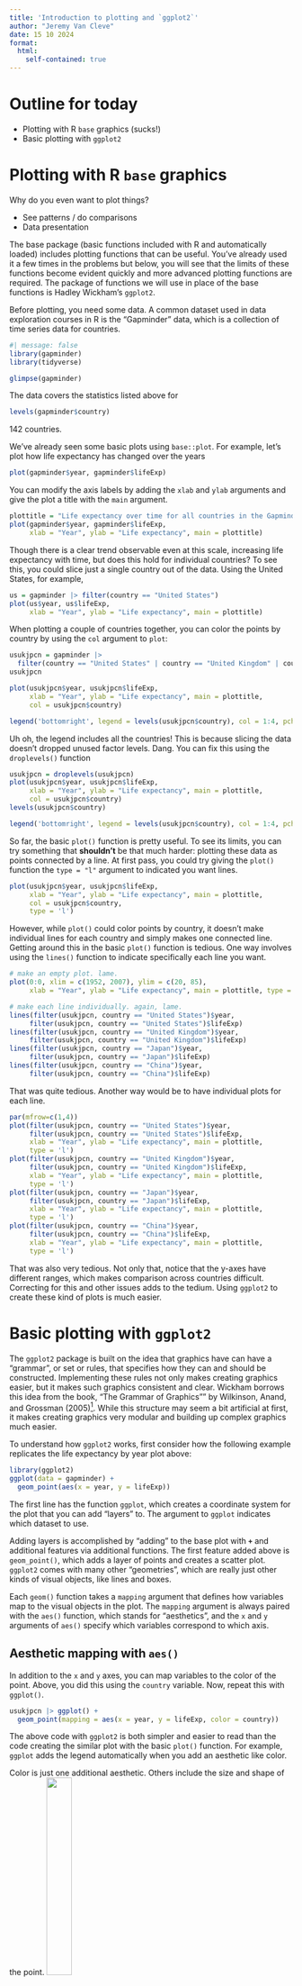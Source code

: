 ```yaml
---
title: 'Introduction to plotting and `ggplot2`'
author: "Jeremy Van Cleve"
date: 15 10 2024
format: 
  html:
    self-contained: true
---
```

  
# Outline for today
  
- Plotting with R `base` graphics (sucks!)
- Basic plotting with `ggplot2`

# Plotting with R `base` graphics

Why do you even want to plot things?
  
<!-- Crowdsource! -->
- See patterns / do comparisons
- Data presentation

The base package (basic functions included with R and automatically loaded) includes plotting functions that can be useful. You've already used it a few times in the problems but below, you will see that the limits of these functions become evident quickly and more advanced plotting functions are required. The package of functions we will use in place of the base functions is Hadley Wickham's `ggplot2`.

Before plotting, you need some data. A common dataset used in data exploration courses in R is the "Gapminder" data, which is a collection of time series data for countries.
```r
#| message: false
library(gapminder)
library(tidyverse)
```
```r
glimpse(gapminder)
```
The data covers the statistics listed above for
```r
levels(gapminder$country)
```
142 countries.

We've already seen some basic plots using `base::plot`. For example, let's plot how life expectancy has changed over the years
```r
plot(gapminder$year, gapminder$lifeExp)
```

You can modify the axis labels by adding the `xlab` and `ylab` arguments and give the plot a title with the `main` argument.
```r
plottitle = "Life expectancy over time for all countries in the Gapminder data" # save space in the code
plot(gapminder$year, gapminder$lifeExp, 
     xlab = "Year", ylab = "Life expectancy", main = plottitle)
```

Though there is a clear trend observable even at this scale, increasing life expectancy with time, but does this hold for individual countries? To see this, you could slice just a single country out of the data. Using the United States, for example,
```r
us = gapminder |> filter(country == "United States")
plot(us$year, us$lifeExp, 
     xlab = "Year", ylab = "Life expectancy", main = plottitle)
```

When plotting a couple of countries together, you can color the points by country by using the `col` argument to `plot`:
```r
usukjpcn = gapminder |> 
  filter(country == "United States" | country == "United Kingdom" | country == "Japan" | country == "China" )
usukjpcn

plot(usukjpcn$year, usukjpcn$lifeExp, 
     xlab = "Year", ylab = "Life expectancy", main = plottitle,
     col = usukjpcn$country)

legend('bottomright', legend = levels(usukjpcn$country), col = 1:4, pch = 1)
```

Uh oh, the legend includes all the countries! This is because slicing the data doesn't dropped unused factor levels. Dang. You can fix this using the `droplevels()` function
```r
usukjpcn = droplevels(usukjpcn)
plot(usukjpcn$year, usukjpcn$lifeExp, 
     xlab = "Year", ylab = "Life expectancy", main = plottitle,
     col = usukjpcn$country)
levels(usukjpcn$country)

legend('bottomright', legend = levels(usukjpcn$country), col = 1:4, pch = 1)
```

So far, the basic `plot()` function is pretty useful. To see its limits, you can try something that **shouldn't** be that much harder: plotting these data as points connected by a line. At first pass, you could try giving the `plot()` function the `type = "l"` argument to indicated you want lines.
```r
plot(usukjpcn$year, usukjpcn$lifeExp, 
     xlab = "Year", ylab = "Life expectancy", main = plottitle,
     col = usukjpcn$country,
     type = 'l')
```

However, while `plot()` could color points by country, it doesn't make individual lines for each country and simply makes one connected line. Getting around this in the basic `plot()` function is tedious. One way involves using the `lines()` function to indicate specifically each line you want. 
```r
# make an empty plot. lame.
plot(0:0, xlim = c(1952, 2007), ylim = c(20, 85), 
     xlab = "Year", ylab = "Life expectancy", main = plottitle, type = "n") 

# make each line individually. again, lame.
lines(filter(usukjpcn, country == "United States")$year, 
     filter(usukjpcn, country == "United States")$lifeExp) 
lines(filter(usukjpcn, country == "United Kingdom")$year, 
     filter(usukjpcn, country == "United Kingdom")$lifeExp)
lines(filter(usukjpcn, country == "Japan")$year, 
     filter(usukjpcn, country == "Japan")$lifeExp) 
lines(filter(usukjpcn, country == "China")$year, 
     filter(usukjpcn, country == "China")$lifeExp)
```

That was quite tedious. Another way would be to have individual plots for each line.
```r
par(mfrow=c(1,4))
plot(filter(usukjpcn, country == "United States")$year, 
     filter(usukjpcn, country == "United States")$lifeExp, 
     xlab = "Year", ylab = "Life expectancy", main = plottitle,
     type = 'l')
plot(filter(usukjpcn, country == "United Kingdom")$year, 
     filter(usukjpcn, country == "United Kingdom")$lifeExp, 
     xlab = "Year", ylab = "Life expectancy", main = plottitle,
     type = 'l')
plot(filter(usukjpcn, country == "Japan")$year, 
     filter(usukjpcn, country == "Japan")$lifeExp, 
     xlab = "Year", ylab = "Life expectancy", main = plottitle,
     type = 'l')
plot(filter(usukjpcn, country == "China")$year, 
     filter(usukjpcn, country == "China")$lifeExp, 
     xlab = "Year", ylab = "Life expectancy", main = plottitle,
     type = 'l')
```

That was also very tedious. Not only that, notice that the y-axes have different ranges, which makes comparison across countries difficult. Correcting for this and other issues adds to the tedium. Using `ggplot2` to create these kind of plots is much easier.

# Basic plotting with `ggplot2`

The `ggplot2` package is built on the idea that graphics have can have a "grammar", or set or rules, that specifies how they can and should be constructed. Implementing these rules not only makes creating graphics easier, but it makes such graphics consistent and clear. Wickham borrows this idea from the book, "The Grammar of Graphics"" by Wilkinson, Anand, and Grossman (2005)[^1]. While this structure may seem a bit artificial at first, it makes creating graphics very modular and building up complex graphics much easier.

To understand how `ggplot2` works, first consider how the following example replicates the life expectancy by year plot above:
```r
library(ggplot2)
ggplot(data = gapminder) + 
  geom_point(aes(x = year, y = lifeExp))
```

The first line has the function `ggplot`, which creates a coordinate system for the plot that you can add "layers" to. The argument to `ggplot` indicates which dataset to use. 

Adding layers is accomplished by "adding" to the base plot with **`+`** and additional features via additional functions. The first feature added above is `geom_point()`, which adds a layer of points and creates a scatter plot. `ggplot2` comes with many other "geometries", which are really just other kinds of visual objects, like lines and boxes.

Each `geom()` function takes a `mapping` argument that defines how variables map to the visual objects in the plot. The `mapping` argument is always paired with the `aes()` function, which stands for "aesthetics", and the `x` and `y` arguments of `aes()` specify which variables correspond to which axis.

## Aesthetic mapping with `aes()`

In addition to the `x` and `y` axes, you can map variables to the color of the point. Above, you did this using the `country` variable. Now, repeat this with `ggplot()`.
```r
usukjpcn |> ggplot() + 
  geom_point(mapping = aes(x = year, y = lifeExp, color = country))
```
The above code with `ggplot2` is both simpler and easier to read than the code creating the similar plot with the basic `plot()` function. For example, `ggplot` adds the legend automatically when you add an aesthetic like color.

Color is just one additional aesthetic. Others include the size and shape of the point. 
![](assets/aesthetics.png){width=30%}

For example, you can make the size of the point proportional to the population:
```r
usukjpcn |> ggplot() + 
  geom_point(mapping = aes(x = year, y = lifeExp, color = country, size = pop))
```
Adding another aesthetic like size caused `ggplot` to automatically add another legend. Great! We could even try packing in another aesthetic, shape.
```r
usukjpcn |> ggplot() + 
  geom_point(mapping = aes(x = year, y = lifeExp, color = gdpPercap, size = pop, shape = country))
```
It's starting to get a bit cluttered, but playing around a bit can help you figure out which aesthetic will visually help you best see patterns or differentiate different variable values.

The shape of the points has many options and can be specified with a number from below

![](assets/point_types.png){width=30%}

where the hollow shapes (0–14) have a border determined by `color`, the solid shapes (15–20) are filled with `color`, the filled shapes (21–24) have a border of color and are filled with `fill`. For example,
```r
usukjpcn |> ggplot() + 
  geom_point(mapping = aes(x = year, y = lifeExp, shape = 23, color = country, fill = pop)) +
  scale_shape_identity()
```
where `scale_shape_identity()` tells `ggplot` to use the number we give to `shape` directly instead of just assigning it something by default as it would do for any other variable. We will talk more about scales when we talk about how to modify different plot elements.

With knowledge of `aes`, we can now ready recreate the multiline plot from above.
```r
ggplot(data = usukjpcn) + 
  geom_line(mapping = aes(x = year, y = lifeExp, color = country))
```
The only change you had to make was to change `geom_point` to `geom_line`, for a line plot. Easy peasy.

## Facets

Finally, `ggplot2` makes creating multiple plots very easy with "facets", which are just subplots that each correspond to a specific value of a variable or more generally to a specific subset of the data. To add facets in using `ggplot()`, you need the `facet_wrap()` or `facet_grid()` function. In the multiple plots created above with the basic graphics, the variable was country and each plot was the subset of data for each of the four countries. For example, with `ggplot()`,
```r
usukjpcn |> ggplot() + 
  geom_line(mapping = aes(x = year, y = lifeExp, color = country)) +
  facet_wrap(vars(country))
```

The first argument to `facet_wrap()` uses the `vars` function, which like `aes`, is a function that can take unquoted variable or column names that you want to use. Variables for `facet_wrap` should be categorical or discrete (like factors). For numerical variables, it is likely that are many possible values, so care is needed when trying to use these for `facet_wrap` plots are *many* plots could be created.

With `facet_wrap`, a vector of plots is created where each plot is a specific combination of the variables given to `vars`. For example, we could look at the relationship between `lifeExp` and `log10(gdpPercap)` and see if it is different before or after the fall of the Soviet Union.
```r
gapminder |> ggplot(aes(x = lifeExp, y = log10(gdpPercap))) +
  geom_point() +
  facet_wrap(vars(continent, year > 1990))
```
Now, `facet_wrap` plots all the possible combinations of `continent` and `year > 1990`.

For two different variables in the facets, you can make a grid of plots with `facet_grid` where the values of one variable change along the rows of the grid and the values of the other variable change along the columns. For example, changing the above plot of `lifeExp` vs `log10(gdpPercap)` with `continent` and `year > 1990` as facets to `facet_grid` yields
```r
gapminder |> ggplot(aes(x = lifeExp, y = log10(gdpPercap))) +
  geom_point() +
  facet_grid(vars(continent), vars(year > 1990))
```
Note that now we identify the row variable first and the column variable second and that each is identified in a separate `vars` function. This allows us to specify multiple variables for both the rows and columns so that the `facet_grid` can cover many possible combinations of variables.

Let's use `facet_grid` on the genomic imprinting data from the Babak et al. (2015) study (this time in tidy format),
```r
#| message: false
imprint = read_csv("babak-etal-2015_imprinted-mouse_tidy.csv", na = "NA")
```
and plot a histogram of the expression values for a subset of the data (four genes and four tissues)
```r
fourgenes = imprint |> 
  filter((Genes == "IGF2" | Genes == "GRB10" | Genes == "MEG3" | Genes == "PEG3") &
         (tissue == "Preoptic Area (ref)" | tissue == "Hypothalamus" | 
          tissue == "e17.5 Brain" | tissue == "e9.5 Yolk Sac" ))

fourgenes |> ggplot() +
  geom_histogram(aes(expression)) +
  facet_grid(vars(Genes), vars(tissue))
```

We've used a histogram now to count the fraction of times each expression value shows up in the data and used `facet_grid` to separate out expression by tissue type and gene name. Positive values of expression indicate expression from the paternal chromosome only and negative values from the maternal chromosome. Thus, this plot shows how some genes are "imprinting" differently depending on the tissue type.

[^1]: see the Canvas course site for a copy of the book

# Lab ![](assets/beaker.png)

Thursday...